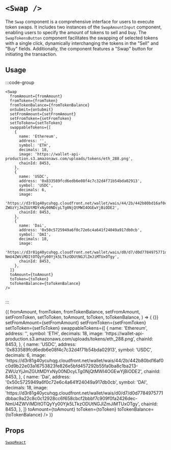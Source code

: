
# `<Swap />`

The `Swap` component is a comprehensive interface for users to execute token swaps. It includes two instances of the `SwapAmountInput` component, enabling users to specify the amount of tokens to sell and buy. The `SwapTokensButton` component facilitates the swapping of selected tokens with a single click, dynamically interchanging the tokens in the "Sell" and "Buy" fields. Additionally, the component features a "Swap" button for initiating the transaction.

## Usage

:::code-group

```tsx [code]
<Swap
  fromAmount={fromAmount}
  fromToken={fromToken}
  fromTokenBalance={fromTokenBalance}
  onSubmit={onSubmit}
  setFromAmount={setFromAmount}
  setFromToken={setFromToken}
  setToToken={setToToken}
  swappableTokens={[
    {
      name: 'Ethereum',
      address: '',
      symbol: 'ETH',
      decimals: 18,
      image: 'https://wallet-api-production.s3.amazonaws.com/uploads/tokens/eth_288.png',
      chainId: 8453,
    },
    {
      name: 'USDC',
      address: '0x833589fcd6edb6e08f4c7c32d4f71b54bda02913',
      symbol: 'USDC',
      decimals: 6,
      image:
        'https://d3r81g40ycuhqg.cloudfront.net/wallet/wais/44/2b/442b80bd16af0c0d9b22e03a16753823fe826e5bfd457292b55fa0ba8c1ba213-ZWUzYjJmZGUtMDYxNy00NDcyLTg0NjQtMWI4OGEwYjBiODE2',
      chainId: 8453,
    },
    {
      name: 'Dai',
      address: '0x50c5725949a6f0c72e6c4a641f24049a917db0cb',
      symbol: 'DAI',
      decimals: 18,
      image:
        'https://d3r81g40ycuhqg.cloudfront.net/wallet/wais/d0/d7/d0d7784975771dbbac9a22c8c0c12928cc6f658cbcf2bbbf7c909f0fa2426dec-NmU4ZWViMDItOTQyYy00Yjk5LTkzODUtNGJlZmJiMTUxOTgy',
      chainId: 8453,
    },
  ]}
  toAmount={toAmount}
  toToken={toToken}
  toTokenBalance={toTokenBalance}
/>
```

```html [return html]

```

:::

<App>
  <SwapContainer>
    {(
      fromAmount,
      fromToken,
      fromTokenBalance,
      setFromAmount,
      setFromToken,
      setToToken,
      toAmount,
      toToken,
      toTokenBalance,
    ) => (
      <Swap
        fromAmount={fromAmount}
        fromToken={fromToken}
        fromTokenBalance={fromTokenBalance}
        onSubmit={() => {}}
        setFromAmount={setFromAmount}
        setFromToken={setFromToken}
        setToToken={setToToken}
        swappableTokens={[
          {
            name: 'Ethereum',
            address: '',
            symbol: 'ETH',
            decimals: 18,
            image: 'https://wallet-api-production.s3.amazonaws.com/uploads/tokens/eth_288.png',
            chainId: 8453,
          },
          {
            name: 'USDC',
            address: '0x833589fcd6edb6e08f4c7c32d4f71b54bda02913',
            symbol: 'USDC',
            decimals: 6,
            image:
              'https://d3r81g40ycuhqg.cloudfront.net/wallet/wais/44/2b/442b80bd16af0c0d9b22e03a16753823fe826e5bfd457292b55fa0ba8c1ba213-ZWUzYjJmZGUtMDYxNy00NDcyLTg0NjQtMWI4OGEwYjBiODE2',
            chainId: 8453,
          },
          {
            name: 'Dai',
            address: '0x50c5725949a6f0c72e6c4a641f24049a917db0cb',
            symbol: 'DAI',
            decimals: 18,
            image:
              'https://d3r81g40ycuhqg.cloudfront.net/wallet/wais/d0/d7/d0d7784975771dbbac9a22c8c0c12928cc6f658cbcf2bbbf7c909f0fa2426dec-NmU4ZWViMDItOTQyYy00Yjk5LTkzODUtNGJlZmJiMTUxOTgy',
            chainId: 8453,
          },
        ]}
        toAmount={toAmount}
        toToken={toToken}
        toTokenBalance={toTokenBalance}
      />
    )}
  </SwapContainer>
</App>

## Props

[`SwapReact`](/swap/types#SwapReact)
